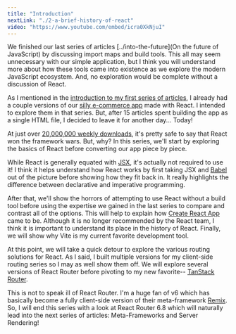 ```yaml
---
title: "Introduction"
nextLink: "./2-a-brief-history-of-react"
video: "https://www.youtube.com/embed/icra0XkNjuI"
---
```


We finished our last series of articles [../into-the-future](On the future of JavaScript) by discussing import maps and build tools. This all may seem unnecessary with our simple application, but I think you will understand more about how these tools came into existence as we explore the modern JavaScript ecosystem. And, no exploration would be complete without a discussion of React.

As I mentioned in the [introduction to my first series of articles](../client-side-routing), I already had a couple versions of our [silly e-commerce app](../../products) made with React. I intended to explore them in that series. But, after 15 articles spent building the app as a single HTML file, I decided to leave it for another day... Today!

At just over [20,000,000 weekly downloads](https://www.npmjs.com/package/react), it's pretty safe to say that React won the framework wars. But, why? In this series, we'll start by exploring the basics of React before converting our app piece by piece.

While React is generally equated with [JSX](https://facebook.github.io/jsx/), it's actually not required to use it! I think it helps understand how React works by first taking JSX and [Babel](https://babeljs.io/) out of the picture before showing how they fit back in. It really highlights the difference between declarative and imperative programming.

After that, we'll show the horrors of attempting to use React without a build tool before using the expertise we gained in the last series to compare and contrast all of the options. This will help to explain how [Create React App](https://create-react-app.dev/) came to be. Although it is no longer recommended by the React team, I think it is important to understand its place in the history of React. Finally, we will show why Vite is my current favorite development tool.

At this point, we will take a quick detour to explore the various routing solutions for React. As I said, I built multiple versions for my client-side routing series so I may as well show them off. We will explore several versions of React Router before pivoting to my new favorite-- [TanStack Router](https://tanstack.com/router/v1).

This is not to speak ill of React Router. I'm a huge fan of v6 which has basically become a fully client-side version of their meta-framework [Remix](https://remix.run/). So, I will end this series with a look at React Router 6.8 which will naturally lead into the next series of articles: Meta-Frameworks and Server Rendering!
